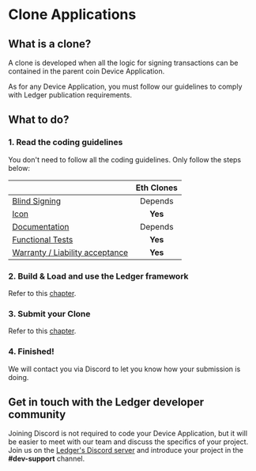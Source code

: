
# Clone Applications

## What is a clone?

A clone is developed when all the logic for signing transactions can be contained in the parent coin Device Application.

As for any Device Application, you must follow our guidelines to comply with Ledger publication requirements.


## What to do?

### 1. Read the coding guidelines

You don't need to follow all the coding guidelines. Only follow the steps below:

|                                                                      | Eth Clones |
-----------------------------------------------------------------------|:----------:|
| [Blind Signing](../deliver/requirements/design#blind-signing)        | Depends    |
| [Icon](../deliver/requirements/deliverables/icons/)                  | **Yes**    |
| [Documentation](../deliver/requirements/deliverables/documentation/) | Depends    |
| [Functional Tests](../deliver/requirements/development)              | **Yes**    |
| [Warranty / Liability acceptance](../deliver/requirements/legal)     | **Yes**    |


### 2. Build & Load and use the Ledger framework

Refer to this [chapter](../develop).


### 3. Submit your Clone

Refer to this [chapter](../deliver).


### 4. Finished!

We will contact you via Discord to let you know how your submission is doing.


## Get in touch with the Ledger developer community

Joining Discord is not required to code your Device Application, but it will be easier to meet with our team and discuss the specifics of your project. Join us on the [Ledger's Discord server](https://developers.ledger.com/discord/) and introduce your project in the **#dev-support** channel.
